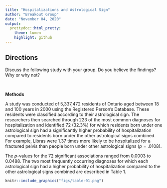 ```yaml
---
title: "Hospitalizations and Astrological Sign"
author: "Breakout Group"
date: "November 04, 2020"
output:
  prettydoc::html_pretty:
    theme: lumen
    highlight: github
---
```


<script type="text/javascript" async
  src="https://cdnjs.cloudflare.com/ajax/libs/mathjax/2.7.5/MathJax.js?config=TeX-MML-AM_CHTML">
</script>

## Directions

Discuss the following study with your group. Do you believe the findings? Why or why not? 


<br />

**Methods**

A study was conducted of 5,337,472 residents of Ontario aged between 18 and 100 years in 2000 using the Registered Person's Database. These residents were classified according to their astrological sign. The researchers then searched through 223 of the most common diagnoses for hospitalization and identified 72 (32.3%) for which residents born under one astrological sign had a significantly higher probability of hospitalization compared to residents born under the other astrological signs combined. For example, Libras were 1.37 times more likely to be hospitalized for a fractured pelvis than people born under other astrological signs ($p=.0108$).


The *p*-values for the 72 significant associations ranged from 0.0003 to 0.0488. The two most frequently occurring diagnoses for which each astrological sign had a higher probability of hospitalization compared to the other astrological signs combined are described in Table 1.


```r
knitr::include_graphics("figs/table-01.png")
```




